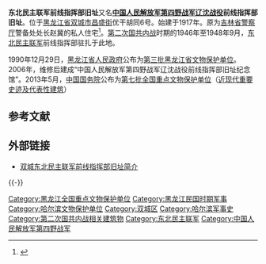 {{文物保护单位
|名称 = 东北民主联军前线指挥部旧址
|图片 = 
|说明 = 
|级别 = 全国
|Cat = 黑龙江全国重点文物保护单位
|省区市 = [[黑龙江省|黑龙江省]]
|市/县名 = 双城市
|所在 = 
|坐标 = <!-- 请使用{{Coord}}模板 -->
|分类 = 近现代重要史迹及代表性建筑 		
|时代 = 1946年
|编号 = 7-1692			
|登录 = 第七批
}}

'''东北民主联军前线指挥部旧址'''又名'''[[中国人民解放军第四野战军|中国人民解放军第四野战军]][[辽沈战役|辽沈战役]]前线指挥部旧址'''。位于[[黑龙江省|黑龙江省]][[双城市|双城市]][[昌盛街|昌盛街]]优干胡同6号。始建于1917年。原为[[吉林省警察厅|吉林省警察厅]]警备处处长赵冀的私人住宅<ref>{{Cite web |url = http://heilongjiang.dbw.cn/system/2006/11/27/050618217.shtml |title = “四野”辽沈战役前线指挥部旧址修缮一新 |accessdate = 2013-07-08 |author = 王凤超、王殿臣、魏立斌 |editor = 吕博 |date = 2006-11-27 |work =  |publisher = 东北网（来源：哈尔滨日报） |language = zh-hans |archive-date = 2013-05-31 |archive-url = https://web.archive.org/web/20130531204506/http://heilongjiang.dbw.cn/system/2006/11/27/050618217.shtml |dead-url = no }}</ref>。[[第二次国共内战|第二次国共内战]]时期的1946年至1948年9月，[[东北民主联军|东北民主联军]]前线指挥部驻扎于此地。

1990年12月29日，[[黑龙江省人民政府|黑龙江省人民政府]]公布为[[第三批黑龙江省文物保护单位|第三批黑龙江省文物保护单位]]。2006年，维修后建成“中国人民解放军第四野战军辽沈战役前线指挥部旧址纪念馆”。2013年5月，[[中华人民共和国国务院|中国国务院]]公布为[[第七批全国重点文物保护单位|第七批全国重点文物保护单位]]（[[第七批全国重点文物保护单位中的近现代重要史迹及代表性建筑|近现代重要史迹及代表性建筑]]）
		
== 参考文献 ==
{{Reflist}}

== 外部链接 ==
* [https://web.archive.org/web/20130528092726/http://tour.dbw.cn/system/2011/06/30/053258824.shtml 双城东北民主联军前线指挥部旧址简介]

{{-}}
{{黑龙江全国重点文物保护单位}}

{{DEFAULTSORT:D}}
[[Category:黑龙江全国重点文物保护单位|Category:黑龙江全国重点文物保护单位]]
[[Category:黑龙江民国时期军事|Category:黑龙江民国时期军事]]
[[Category:哈尔滨文物保护单位|Category:哈尔滨文物保护单位]]
[[Category:双城区|Category:双城区]]
[[Category:哈尔滨军事史|Category:哈尔滨军事史]]
[[Category:第二次国共内战相关建筑物|Category:第二次国共内战相关建筑物]]
[[Category:东北民主联军|Category:东北民主联军]]
[[Category:中国人民解放军第四野战军|Category:中国人民解放军第四野战军]]

{{全国重点文物保护单位小作品}}